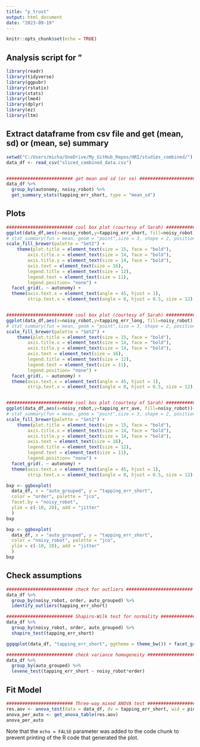 ```yaml
---
title: "p_trust"
output: html_document
date: "2023-09-19"
---
```


```r
knitr::opts_chunk$set(echo = TRUE)
```

## Analysis script for "

```r
library(readr)
library(tidyverse)
library(ggpubr)
library(rstatix)
library(stats)
library(lme4)
library(dplyr)
library(ez)
library(ltm)
```


## Extract dataframe from csv file and get (mean, sd) or (mean, se) summary

```r

setwd("C:/Users/micha/OneDrive/My_GitHub_Repos/HRI/studies_combined/")
data_df <- read_csv("sliced_combined_data.csv")


######################### get mean and sd (or se) ######################### 
data_df %>%
  group_by(autonomy, noisy_robot) %>%
  get_summary_stats(tapping_err_short, type = "mean_sd")

```

## Plots

```r

######################### cool box plot (courtesy of Sarah) ######################### 
ggplot(data_df,aes(x=noisy_robot,y=tapping_err_short, fill=noisy_robot))+geom_boxplot(aes(fill=noisy_robot)) + labs( x = "noisy_robot", y = "tapping_err_short", fill = "noisy_robot") +   theme_minimal() +
# stat_summary(fun = mean, geom = "point",size = 3, shape = 2, position = position_dodge(0.75), show.legend = FALSE) +
scale_fill_brewer(palette = "Set2") +
    theme(plot.title = element_text(size = 15, face = "bold"),
        axis.title.x = element_text(size = 14, face = "bold"),
        axis.title.y = element_text(size = 14, face = "bold"),
        axis.text = element_text(size = 16),
        legend.title = element_text(size = 12),
        legend.text = element_text(size = 11),
        legend.position= "none") +
  facet_grid(. ~ autonomy) +
  theme(axis.text.x = element_text(angle = 45, hjust = 1),
        strip.text.x = element_text(angle = 0, hjust = 0.5, size = 12), legend.position = "none")


######################### cool box plot (courtesy of Sarah) ######################### 
ggplot(data_df,aes(x=noisy_robot,y=tapping_err_long, fill=noisy_robot))+geom_boxplot(aes(fill=noisy_robot)) + labs( x = "noisy_robot", y = "tapping_err_long", fill = "noisy_robot") +   theme_minimal() +
# stat_summary(fun = mean, geom = "point",size = 3, shape = 2, position = position_dodge(0.75), show.legend = FALSE) +
scale_fill_brewer(palette = "Set2") +
    theme(plot.title = element_text(size = 15, face = "bold"),
        axis.title.x = element_text(size = 14, face = "bold"),
        axis.title.y = element_text(size = 14, face = "bold"),
        axis.text = element_text(size = 16),
        legend.title = element_text(size = 12),
        legend.text = element_text(size = 11),
        legend.position= "none") +
  facet_grid(. ~ autonomy) +
  theme(axis.text.x = element_text(angle = 45, hjust = 1),
        strip.text.x = element_text(angle = 0, hjust = 0.5, size = 12), legend.position = "none")


######################### cool box plot (courtesy of Sarah) ######################### 
ggplot(data_df,aes(x=noisy_robot,y=tapping_err_ave, fill=noisy_robot))+geom_boxplot(aes(fill=noisy_robot)) + labs( x = "noisy_robot", y = "tapping_err_ave", fill = "noisy_robot") +   theme_minimal() +
# stat_summary(fun = mean, geom = "point",size = 3, shape = 2, position = position_dodge(0.75), show.legend = FALSE) +
scale_fill_brewer(palette = "Set2") +
    theme(plot.title = element_text(size = 15, face = "bold"),
        axis.title.x = element_text(size = 14, face = "bold"),
        axis.title.y = element_text(size = 14, face = "bold"),
        axis.text = element_text(size = 16),
        legend.title = element_text(size = 12),
        legend.text = element_text(size = 11),
        legend.position= "none") +
  facet_grid(. ~ autonomy) +
  theme(axis.text.x = element_text(angle = 45, hjust = 1),
        strip.text.x = element_text(angle = 0, hjust = 0.5, size = 12), legend.position = "none")

```


```r

bxp <- ggboxplot(
  data_df, x = "auto_grouped", y = "tapping_err_short",
  color = "order", palette = "jco",
  facet.by = "noisy_robot",
  ylim = c(-10, 20), add = "jitter"
  )
bxp

bxp <- ggboxplot(
  data_df, x = "auto_grouped", y = "tapping_err_short",
  color = "noisy_robot", palette = "jco",
  ylim = c(-10, 20), add = "jitter"
  )
bxp

```


## Check assumptions

```r

######################### check for outliers ######################### 
data_df %>%
  group_by(noisy_robot, order, auto_grouped) %>%
  identify_outliers(tapping_err_short)

######################### Shapiro-Wilk test for normality ######################### 
data_df %>%
  group_by(noisy_robot, order, auto_grouped) %>%
  shapiro_test(tapping_err_short)

ggqqplot(data_df, "tapping_err_short", ggtheme = theme_bw()) + facet_grid(auto_grouped ~ noisy_robot, labeller = "label_both")

######################### check variance homogeneity ######################### 
data_df %>%
  group_by(auto_grouped) %>%
  levene_test(tapping_err_short ~ noisy_robot*order)

```


## Fit Model

```r

######################### Three-way mixed ANOVA test #########################  
res.aov <- anova_test(data = data_df, dv = tapping_err_short, wid = pid, within = auto_grouped, between = c(noisy_robot, order))
anova_per_auto <- get_anova_table(res.aov)
anova_per_auto

```


Note that the `echo = FALSE` parameter was added to the code chunk to prevent printing of the R code that generated the plot.
